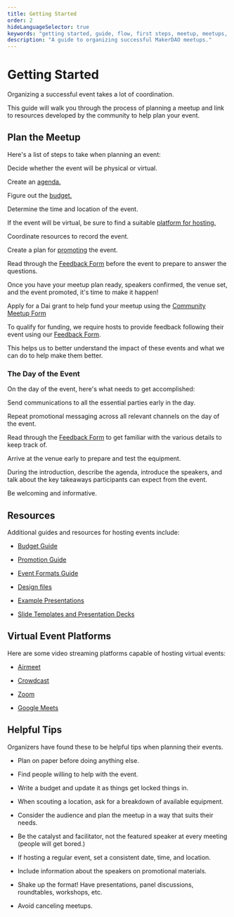 ---
title: Getting Started
order: 2
hideLanguageSelector: true
keywords: "getting started, guide, flow, first steps, meetup, meetups, event, events, microgrant, program, help"
description: "A guide to organizing successful MakerDAO meetups."
---

# Getting Started

Organizing a successful event takes a lot of coordination. 

This guide will walk you through the process of planning a meetup and link to resources developed by the community to help plan your event.

## Plan the Meetup

Here's a list of steps to take when planning an event:

<Checklist>

Decide whether the event will be physical or virtual.

Create an [agenda.](event-formats-guide.md)

Figure out the [budget.](budget-guide.md)

Determine the time and location of the event. 

If the event will be virtual, be sure to find a suitable [platform for hosting.](#virtual-event-platforms)

Coordinate resources to record the event.

Create a plan for [promoting](promotion-guide.md) the event.

Read through the [Feedback Form](https://airtable.com/shr6Icuj6tOy0k55l) before the event to prepare to answer the questions.

</Checklist>

Once you have your meetup plan ready, speakers confirmed, the venue set, and the event promoted, it's time to make it happen!

<CTA>

Apply for a Dai grant to help fund your meetup using the [Community Meetup Form](https://airtable.com/shr4HOtcZ8o3VZmek)

</CTA>

To qualify for funding, we require hosts to provide feedback following their event using our [Feedback Form](https://airtable.com/shr6Icuj6tOy0k55l). 

This helps us to better understand the impact of these events and what we can do to help make them better.

### The Day of the Event

On the day of the event, here's what needs to get accomplished:

<Checklist>

Send communications to all the essential parties early in the day.

Repeat promotional messaging across all relevant channels on the day of the event.

Read through the [Feedback Form](https://airtable.com/shr6Icuj6tOy0k55l) to get familiar with the various details to keep track of.

Arrive at the venue early to prepare and test the equipment.

During the introduction, describe the agenda, introduce the speakers, and talk about the key takeaways participants can expect from the event.

Be welcoming and informative.

</Checklist>

## Resources

Additional guides and resources for hosting events include:

<List>

* [Budget Guide](budget-guide.md)

* [Promotion Guide](promotion-guide.md)

* [Event Formats Guide](event-formats-guide.md)

* [Design files](https://brand.makerdao.com)

* [Example Presentations](https://github.com/makerdao/awesome-makerdao#videos)

* [Slide Templates and Presentation Decks](https://github.com/ryancreatescopy/community/tree/203253ec20549aa3667729d5b12a0ee7c5834bde/meetups/assets/slides/README.md)

</List>

## Virtual Event Platforms

Here are some video streaming platforms capable of hosting virtual events:

<List>

- [Airmeet](https://www.airmeet.com/)

- [Crowdcast](https://www.crowdcast.io/)

- [Zoom](https://zoom.us/)

- [Google Meets](https://meet.google.com/)

</List>

## Helpful Tips

Organizers have found these to be helpful tips when planning their events.

<List>

* Plan on paper before doing anything else.

* Find people willing to help with the event.

* Write a budget and update it as things get locked things in.

* When scouting a location, ask for a breakdown of available equipment.

* Consider the audience and plan the meetup in a way that suits their needs.

* Be the catalyst and facilitator, not the featured speaker at every meeting \(people will get bored.\)

* If hosting a regular event, set a consistent date, time, and location.

* Include information about the speakers on promotional materials.

* Shake up the format! Have presentations, panel discussions, roundtables, workshops, etc.

* Avoid canceling meetups.

</List>